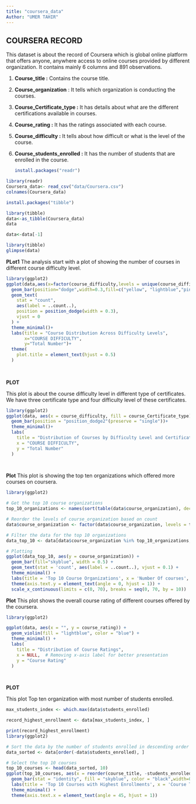 ---
title: "coursera_data"
Author: "UMER TAHIR"
---

## COURSERA RECORD

This dataset is about the record of Coursera which is global online platform that offers anyone, anywhere access to online courses provided by different organization. It contains mainly 6 columns and 891 observations.

1.  **Course_title :** Contains the course title.

2.  **Course_organization** : It tells which organization is conducting the courses.

3.  **Course_Certificate_type :** It has details about what are the different certifications available in courses.

4.  **Course_rating :** It has the ratings associated with each course.

5.  **Course_difficulty :** It tells about how difficult or what is the level of the course.

6.  **Course_students_enrolled :** It has the number of students that are enrolled in the course.

    ```{r}
    install.packages("readr")
    ```

```{r}
library(readr)
Coursera_data<- read_csv("data/Coursera.csv")
colnames(Coursera_data)


```

```{r}
install.packages("tibble")
```

```{r}
library(tibble)
data<-as_tibble(Coursera_data)
data
```

```{r}
data<-data[-1]
```

```{r}
library(tibble)
glimpse(data)


```
**PLot1**
The analysis start with a plot of showing the number of courses in different course difficulty level.
```{r}
library(ggplot2)
ggplot(data,aes(x=factor(course_difficulty,levels = unique(course_difficulty))))+
  geom_bar(position="dodge",width=0.3,fill=c("yellow", "lightblue","pink","violet"))+
  geom_text(
    stat = "count", 
    aes(label = ..count..), 
    position = position_dodge(width = 0.3), 
    vjust = 0
  ) +
  theme_minimal()+
  labs(title = "Course Distribution Across Difficulty Levels",
       x="COURSE DIFFICULTY",
       y="Total Number")+
  theme(
    plot.title = element_text(hjust = 0.5)
  )
  
  


```

**PLOT **

This plot is about the course difficulty level in different type of certificates. We have three certificate type and four difficulty level of these certificates.

```{r}
library(ggplot2)
ggplot(data, aes(x = course_difficulty, fill = course_Certificate_type)) +
  geom_bar(position = "position_dodge2"(preserve = "single"))+
  theme_minimal()+
  labs(
    title = "Distribution of Courses by Difficulty Level and Certificate Type",
    x = "COURSE DIFFICULTY",
    y = "Total Number"
  ) 
  



```

         
**Plot**
This plot is showing the top ten organizations which offered more courses on coursera.
```{r}
library(ggplot2)

# Get the top 10 course organizations
top_10_organizations <- names(sort(table(data$course_organization), decreasing = TRUE))[10:1]

# Reorder the levels of course_organization based on count
data$course_organization <- factor(data$course_organization, levels = top_10_organizations)

# Filter the data for the top 10 organizations
data_top_10 <- data[data$course_organization %in% top_10_organizations, ]

# Plotting
ggplot(data_top_10, aes(y = course_organization)) +
  geom_bar(fill="skyblue", width = 0.5) +
  geom_text(stat = 'count', aes(label = ..count..), vjust = 0.1) +
  theme_minimal() +
  labs(title = 'Top 10 Course Organizations', x = 'Number Of courses', y = 'Top Organizations') +
  theme(axis.text.y = element_text(angle = 0, hjust = 1)) +
  scale_x_continuous(limits = c(0, 70), breaks = seq(0, 70, by = 10))

```

**Plot**
This plot shows the overall course rating of different courses offered by the coursera.

```{r}
library(ggplot2)

ggplot(data, aes(x = "", y = course_rating)) +
  geom_violin(fill = "lightblue", color = "blue") +
  theme_minimal() +
  labs(
    title = "Distribution of Course Ratings",
    x = NULL,  # Removing x-axis label for better presentation
    y = "Course Rating"
  )

              

```

**PLOT**

This plot Top ten organization with most number of students enrolled.


```{r}
max_students_index <- which.max(data$students_enrolled)

record_highest_enrollment <- data[max_students_index, ]

print(record_highest_enrollment)
library(ggplot2)

# Sort the data by the number of students enrolled in descending order
data_sorted <- data[order(-data$students_enrolled), ]

# Select the top 10 courses
top_10_courses <- head(data_sorted, 10)
ggplot(top_10_courses, aes(x = reorder(course_title, -students_enrolled), y = students_enrolled)) +
  geom_bar(stat = "identity", fill = "skyblue", color = "black",width=0.5) +
  labs(title = 'Top 10 Courses with Highest Enrollments', x = 'Course Title', y = 'Number of Students Enrolled') +
  theme_minimal() +
  theme(axis.text.x = element_text(angle = 45, hjust = 1))

```





